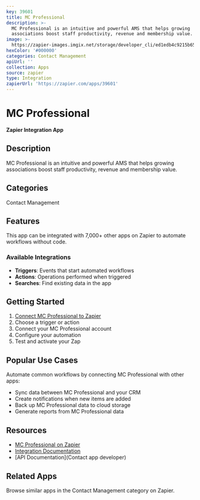 ```yaml
---
key: 39601
title: MC Professional
description: >-
  MC Professional is an intuitive and powerful AMS that helps growing
  associations boost staff productivity, revenue and membership value.
image: >-
  https://zapier-images.imgix.net/storage/developer_cli/ed1edb4c9215b65ff4524efd58ffc476.png?auto=format%2Ccompress&ixlib=python-3.0.0&q=50
hexColor: '#000000'
categories: Contact Management
apiUrl: ''
collection: Apps
source: zapier
type: Integration
zapierUrl: 'https://zapier.com/apps/39601'
---
```

# MC Professional

**Zapier Integration App**

## Description

MC Professional is an intuitive and powerful AMS that helps growing associations boost staff productivity, revenue and membership value.

## Categories

Contact Management

## Features

This app can be integrated with 7,000+ other apps on Zapier to automate workflows without code.

### Available Integrations

- **Triggers**: Events that start automated workflows
- **Actions**: Operations performed when triggered
- **Searches**: Find existing data in the app

## Getting Started

1. [Connect MC Professional to Zapier](https://zapier.com/apps/39601)
2. Choose a trigger or action
3. Connect your MC Professional account
4. Configure your automation
5. Test and activate your Zap

## Popular Use Cases

Automate common workflows by connecting MC Professional with other apps:

- Sync data between MC Professional and your CRM
- Create notifications when new items are added
- Back up MC Professional data to cloud storage
- Generate reports from MC Professional data

## Resources

- [MC Professional on Zapier](https://zapier.com/apps/39601)
- [Integration Documentation](https://zapier.com/apps/39601/integrations)
- [API Documentation](Contact app developer)

## Related Apps

Browse similar apps in the Contact Management category on Zapier.
